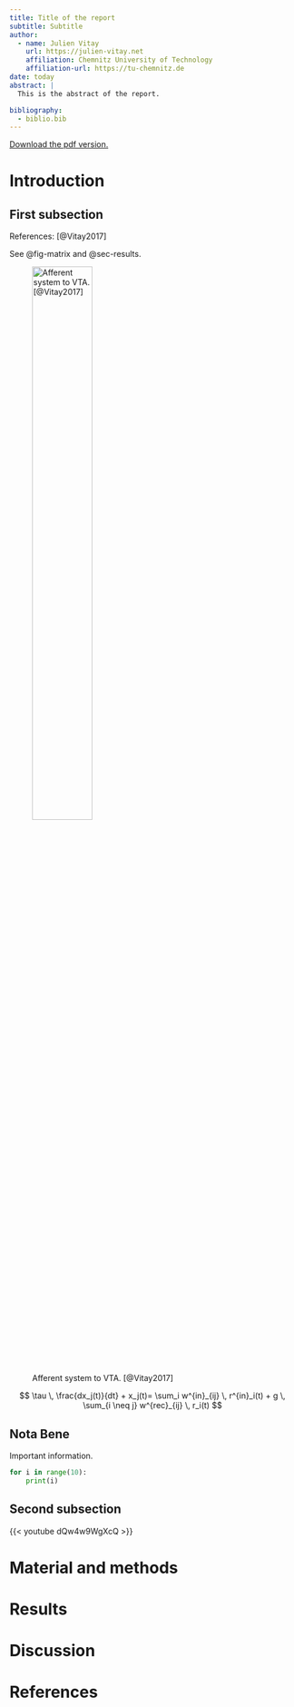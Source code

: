```yaml
---
title: Title of the report
subtitle: Subtitle
author:
  - name: Julien Vitay 
    url: https://julien-vitay.net
    affiliation: Chemnitz University of Technology
    affiliation-url: https://tu-chemnitz.de
date: today
abstract: | 
  This is the abstract of the report.

bibliography: 
  - biblio.bib
---
```


[Download the pdf version.](report.pdf){target="_blank"}

# Introduction

## First subsection

References: [@Vitay2017]

See @fig-matrix and @sec-results.

![Afferent system to VTA. [@Vitay2017]](img/dopamine.jpg){#fig-matrix width=50%}

$$
    \tau \, \frac{dx_j(t)}{dt} + x_j(t)= \sum_i w^{in}_{ij} \, r^{in}_i(t) + g \, \sum_{i \neq j} w^{rec}_{ij} \, r_i(t)
$$

::: {.callout-note}
## Nota Bene

Important information.
:::

```python
for i in range(10):
    print(i)
```

## Second subsection

{{< youtube dQw4w9WgXcQ >}}

# Material and methods

# Results {#sec-results}

# Discussion

# References {.unnumbered}
